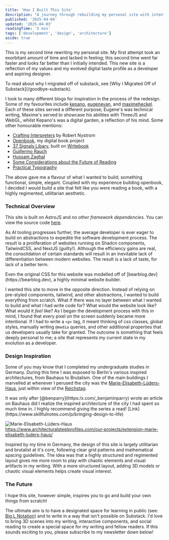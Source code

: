 ```yaml
---
title: 'How I Built This Site'
description: "A journey through rebuilding my personal site with intention and care, drawing inspiration from minimalism and Bauhaus."
published: '2025-04-04'
updated: '2025-04-03'
readingTime: '5 min'
tags: ['development', 'design', 'architecture']
aside: true
---
```



This is my second time rewriting my personal site. My first attempt took an exorbitant amount of time and lacked in feeling; this second time went far faster and looks far better than I initially intended.  This new site is a reflection of my values and my evolved digital taste profile as a developer and aspiring designer.

<Aside>
To read about why I migrated off of substack, see [Why I Migrated Off of Substack](/goodbye-substack).
</Aside>

I took to many different blogs for inspiration in the process of the redesign. Some of my favourites include [kepano](https://stephango.com/), [eugeneyan](https://eugeneyan.com/), and [maximeheckel](https://maximeheckel.com/). Each of these sites served a different purpose; Eugene's was technical writing, Maxime's served to showcase his abilities with ThreeJS and WebGL, whilst Kepano's was a digital garden, a reflection of his mind. Some other honourable mentions:

- [Crafting Interpreters](https://craftinginterpreters.com/introduction.html) by Robert Nystrom
- [Openbook](https://openbook.so), my digital book project
- [37 Signals Libary](https://books.37signals.com/), built on [Writebook](https://once.com/writebook)
- [Guillermo Rauch](https://rauchg.com)
- [Hussam Zaghal](https://hussam.fyi)
- [Some Considerations about the Future of Reading](https://www.digitalstudies.org/article/id/7222/#BarthesEntretien1995)
- [Practical Typography](https://practicaltypography.com/)

The above gave me a flavour of what I wanted to build; something functional, simple, elegant. Coupled with my experience building openbook, I decided I would build a site that felt like you were reading a book, with a highly regimented, utilitarian aesthetic.

### Technical Overview

This site is built on AstroJS and *no other framework dependencies*. You can view the source code [here](https://github.com/appcabinet/marcelo.app).

As AI tooling progresses further, the average developer is ever eager to build on abstractions to expedite the software development process. The result is a proliferation of websites running on Shadcn components, TailwindCSS, and NextJS (guilty!). Although the efficiency gains are real, the consolidation of certain standards will result in an inevitable lack of differentiation between modern websites. The result is a lack of taste, for lack of a better term.

<Aside>
Even the original CSS for this website was modelled off of [bearblog.dev](https://bearblog.dev), a highly minimal website builder.
</Aside>

I wanted this site to move in the opposite direction. Instead of relying on pre-styled components, tailwind, and other abstractions, I wanted to build everything from scratch. What if there was no layer between what I wanted to build and what I had write code for? What would the website look like? What would it *feel* like? As I began the development process with this in mind, I found that every pixel on the screen suddenly became more intentional. If I had to write a `<p>` tag, it meant thinking of css classes, global styles, manually writing `@media` queries, and other additional properties that us developers usually take for granted. The outcome is something that feels deeply personal to me; a site that represents my current state in my evolution as a developer.

### Design Inspiration

Some of you may know that I completed my undergraduate studies in Germany. During this time I was exposed to Berlin's various inspired architectures, from Bauhaus to Brutalism. One of the main buildings I marvelled at whenever I perused the city was the [Marie-Elisabeth-Lüders-Haus](https://www.visitberlin.de/en/marie-elisabeth-luders-house), just within view of the [Reichstag](https://en.wikipedia.org/wiki/Reichstag_(Nazi_Germany)).

<Aside>
It was only after [@benparry](https:/x.com/_benjaminparry) wrote an article on Bauhaus did I realize the inspired architecture of the city I had spent so much time in. I highly recommend giving the series a read! [Link](https://www.skillfulnotes.com/p/bringing-design-to-life)
</Aside>

<Image 
  src={marieLuders} 
  alt="Marie-Elisabeth-Lüders-Haus"
  quality="max"
/>
https://www.architecturalsteelprofiles.com/our-projects/extension-marie-elisabeth-luders-haus/

Inspired by my time in Germany, the design of this site is largely utilitarian and brutalist at it's core, following clear grid patterns and mathematical spacing guidelines. The idea was that a highly structured and regimented layout gives me more room to play with chaotic elements and visual artifacts in my writing. With a more structured layout, adding 3D models or chaotic visual elements helps create visual interest.

### The Future

<Aside translateY={20}>
I hope this site, however simple, inspires you to go and build your own things from scratch!
</Aside>

The ultimate aim is to have a designated space for learning in public (see: [Big L Notation](https://www.swyx.io/big-l-notation)) and to write in a way that isn't possible on Substack. I'd love to bring 3D scenes into my writing, interactive components, and social reading to create a special space for my writing and fellow readers. If this sounds exciting to you, please subscribe to my newsletter down below!

